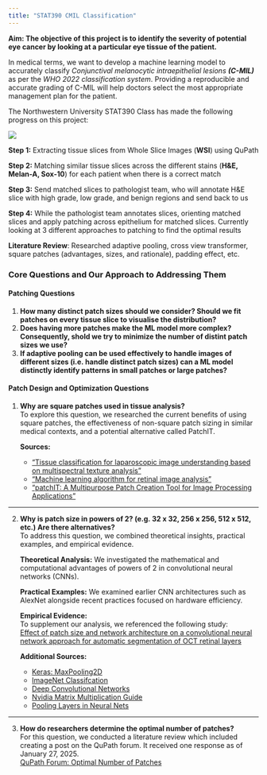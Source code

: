 ```yaml
---
title: "STAT390 CMIL Classification" 
---
```


**Aim: The objective of this project is to identify the severity of potential eye cancer by looking at a particular eye tissue of the patient.**

In medical terms, we want to develop a machine learning model to accurately classify *Conjunctival melanocytic intraepithelial lesions **(C-MIL)*** as per the *WHO 2022 classification system*. Providing a reproducible and accurate grading of C-MIL will help doctors select the most appropriate management plan for the patient.

The Northwestern University STAT390 Class has made the following progress on this project:

![](images/HomeImage.png){fig-align="center"}

**Step 1:**  Extracting tissue slices from Whole Slice Images (**WSI**) using QuPath

**Step 2:**  Matching similar tissue slices across the different stains (**H&E, Melan-A, Sox-10**) for each patient when there is a correct match 

**Step 3:**  Send matched slices to pathologist team, who will annotate H&E slice with high grade, low grade, and benign regions and send back to us

**Step 4:**  While the pathologist team annotates slices, orienting matched slices and apply patching across epithelium for matched slices. Currently looking at 3 different approaches to patching to find the optimal results

**Literature Review**: Researched adaptive pooling, cross view transformer, square patches (advantages, sizes, and rationale), padding effect, etc.

### Core Questions and Our Approach to Addressing Them

#### Patching Questions
1. **How many distinct patch sizes should we consider? Should we fit patches on every tissue slice to visualise the distribution?** <br>
2. **Does having more patches make the ML model more complex? Consequently, shold we try to minimize the number of distint patch sizes we use?** <br>
3. **If adaptive pooling can be used effectively to handle images of different sizes (i.e. handle distinct patch sizes) can a ML model distinctly identify patterns in small patches or large patches?**

#### Patch Design and Optimization Questions
1. **Why are square patches used in tissue analysis?**  
   To explore this question, we researched the current benefits of using square patches, the effectiveness of non-square patch sizing in similar medical contexts, and a potential alternative called PatchIT.

   **Sources:**
   - [“Tissue classification for laparoscopic image understanding based on multispectral texture analysis”](https://pmc.ncbi.nlm.nih.gov/articles/PMC5265243/)
   - [“Machine learning algorithm for retinal image analysis”](https://ieeexplore.ieee.org/document/7848208)
   - [“patchIT: A Multipurpose Patch Creation Tool for Image Processing Applications”](https://www.mdpi.com/2414-4088/6/12/11)

---

2. **Why is patch size in powers of 2? (e.g. 32 x 32, 256 x 256, 512 x 512, etc.) Are there alternatives?**  
   To address this question, we combined theoretical insights, practical examples, and empirical evidence.

   **Theoretical Analysis:** We investigated the mathematical and computational advantages of powers of 2 in convolutional neural networks (CNNs).

   **Practical Examples:** We examined earlier CNN architectures such as AlexNet alongside recent practices focused on hardware efficiency.

   **Empirical Evidence:**  
   To supplement our analysis, we referenced the following study:  
   [Effect of patch size and network architecture on a convolutional neural network approach for automatic segmentation of OCT retinal layers](https://pmc.ncbi.nlm.nih.gov/articles/PMC6033561/#r40)

   **Additional Sources:**  
   - [Keras: MaxPooling2D](https://keras.io/api/layers/pooling_layers/max_pooling2d/)
   - [ImageNet Classifcation](https://www.cs.toronto.edu/~fritz/absps/imagenet.pdf)
   - [Deep Convolutional Networks](https://arxiv.org/pdf/1409.1556)
   - [Nvidia Matrix Multiplication Guide](https://docs.nvidia.com/deeplearning/performance/dl-performance-matrix-multiplication/index.html#gpu-imple)
   - [Pooling Layers in Neural Nets](https://medium.com/aiguys/pooling-layers-in-neural-nets-and-their-variants-f6129fc4628b)

---

3. **How do researchers determine the optimal number of patches?**  
   For this question, we conducted a literature review which included creating a post on the QuPath forum. It received one response as of January 27, 2025.  
   [QuPath Forum: Optimal Number of Patches](https://forum.image.sc/t/optimal-number-of-patches/107600)
